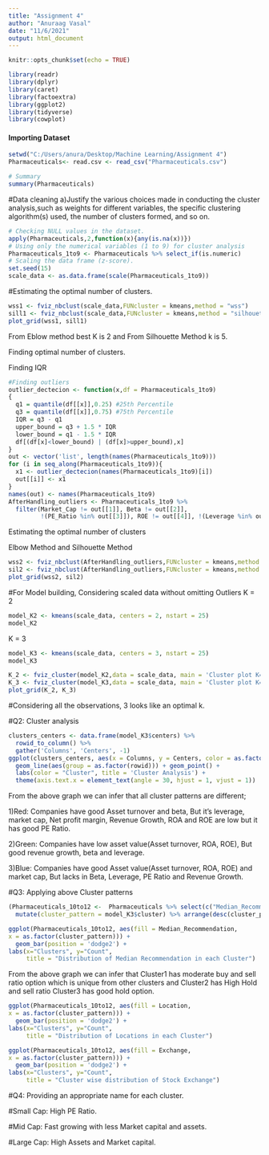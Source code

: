 ---
title: "Assignment 4"
author: "Anuraag Vasal"
date: "11/6/2021"
output: html_document
---

```{r setup, include=FALSE}
knitr::opts_chunk$set(echo = TRUE)
```
```{r}

library(readr)
library(dplyr)
library(caret)
library(factoextra)
library(ggplot2)
library(tidyverse)
library(cowplot)
```
#### Importing Dataset
```{r}
setwd("C:/Users/anura/Desktop/Machine Learning/Assignment 4")
Pharmaceuticals<- read.csv <- read_csv("Pharmaceuticals.csv")
```

 
```{r}
# Summary
summary(Pharmaceuticals)
```
#Data cleaning
a)Justify the various choices made in conducting the cluster analysis,such as weights for different variables, the specific clustering algorithm(s) used, the number of clusters formed, and so on.


```{r}
# Checking NULL values in the dataset.
apply(Pharmaceuticals,2,function(x){any(is.na(x))})
# Using only the numerical variables (1 to 9) for cluster analysis
Pharmaceuticals_1to9 <- Pharmaceuticals %>% select_if(is.numeric)
# Scaling the data frame (z-score).
set.seed(15)
scale_data <- as.data.frame(scale(Pharmaceuticals_1to9))
```
#Estimating the optimal number of clusters. 


```{r, fig.align='left', fig.width= 8}

wss1 <- fviz_nbclust(scale_data,FUNcluster = kmeans,method = "wss")
sill1 <- fviz_nbclust(scale_data,FUNcluster = kmeans,method = "silhouette")
plot_grid(wss1, sill1)
```
From Eblow method best K is 2 and From Silhouette Method k is 5.


Finding optimal number of clusters.

Finding IQR
```{r}
#Finding outliers
outlier_dectecion <- function(x,df = Pharmaceuticals_1to9)
{
  q1 = quantile(df[[x]],0.25) #25th Percentile
  q3 = quantile(df[[x]],0.75) #75th Percentile
  IQR = q3 - q1
  upper_bound = q3 + 1.5 * IQR
  lower_bound = q1 - 1.5 * IQR
  df[(df[x]<lower_bound) | (df[x]>upper_bound),x]
}
out <- vector('list', length(names(Pharmaceuticals_1to9)))
for (i in seq_along(Pharmaceuticals_1to9)){
  x1 <- outlier_dectecion(names(Pharmaceuticals_1to9)[i])
  out[[i]] <- x1
}
names(out) <- names(Pharmaceuticals_1to9)
AfterHandling_outliers <- Pharmaceuticals_1to9 %>% 
  filter(Market_Cap != out[[1]], Beta != out[[2]], 
         !(PE_Ratio %in% out[[3]]), ROE != out[[4]], !(Leverage %in% out[[7]]))
```
Estimating the optimal number of clusters 


Elbow Method and Silhouette Method
```{r, fig.align='center', fig.width= 10}
  
wss2 <- fviz_nbclust(AfterHandling_outliers,FUNcluster = kmeans,method = "wss")
sil2 <- fviz_nbclust(AfterHandling_outliers,FUNcluster = kmeans,method = "silhouette")
plot_grid(wss2, sil2)
```
#For Model building, Considering scaled data without omitting Outliers
K = 2
```{r}

model_K2 <- kmeans(scale_data, centers = 2, nstart = 25)
model_K2
```


K = 3
```{r}

model_K3 <- kmeans(scale_data, centers = 3, nstart = 25)
model_K3
```
```{r, message = FALSE, fig.align='center', fig.width= 10}

K_2 <- fviz_cluster(model_K2,data = scale_data, main = 'Cluster plot K=2')
K_3 <- fviz_cluster(model_K3,data = scale_data, main = 'Cluster plot K=3')
plot_grid(K_2, K_3)
```
#Considering all the observations, 3 looks like an optimal k.

#Q2: Cluster analysis
```{r, fig.align='center', fig.width= 10}

clusters_centers <- data.frame(model_K3$centers) %>% 
  rowid_to_column() %>% 
  gather('Columns', 'Centers', -1)
ggplot(clusters_centers, aes(x = Columns, y = Centers, color = as.factor(rowid))) + 
  geom_line(aes(group = as.factor(rowid))) + geom_point() + 
  labs(color = "Cluster", title = 'Cluster Analysis') +
  theme(axis.text.x = element_text(angle = 30, hjust = 1, vjust = 1)) 
```
From the above graph we can infer that all cluster patterns are different;


1)Red: Companies have good Asset turnover and beta, But it's  leverage, market cap, Net profit margin, Revenue Growth, ROA and ROE are low but it has good PE Ratio.


2)Green: Companies have low asset value(Asset turnover, ROA, ROE), But good revenue growth, beta and leverage.


3)Blue: Companies have good Asset value(Asset turnover, ROA, ROE) and market cap, But lacks in Beta, Leverage, PE Ratio and Revenue Growth.



#Q3: Applying above Cluster patterns
```{r}

(Pharmaceuticals_10to12 <-  Pharmaceuticals %>% select(c("Median_Recommendation","Location","Exchange")) %>% 
  mutate(cluster_pattern = model_K3$cluster) %>% arrange(desc(cluster_pattern)))
```

```{r, fig.align='left', fig.width= 8}

ggplot(Pharmaceuticals_10to12, aes(fill = Median_Recommendation, 
x = as.factor(cluster_pattern))) + 
  geom_bar(position = 'dodge2') + 
labs(x="Clusters", y="Count",
     title = "Distribution of Median Recommendation in each Cluster")
```


From the above graph we can infer that Cluster1 has moderate buy and sell ratio option which is unique from other clusters and Cluster2 has High Hold and sell ratio Cluster3 has good hold option.


```{r, fig.align = 'left', fig.width= 8}

ggplot(Pharmaceuticals_10to12, aes(fill = Location, 
x = as.factor(cluster_pattern))) + 
  geom_bar(position = 'dodge2') + 
labs(x="Clusters", y="Count",
     title = "Distribution of Locations in each Cluster")
```

```{r, fig.align='left', fig.width= 8}

ggplot(Pharmaceuticals_10to12, aes(fill = Exchange, 
x = as.factor(cluster_pattern))) + 
  geom_bar(position = 'dodge2') + 
labs(x="Clusters", y="Count",
     title = "Cluster wise distribution of Stock Exchange")
```

#Q4: Providing an appropriate name for each cluster.

#Small Cap: High PE Ratio.


#Mid Cap: Fast growing with less Market capital and assets.


#Large Cap: High Assets and Market capital.